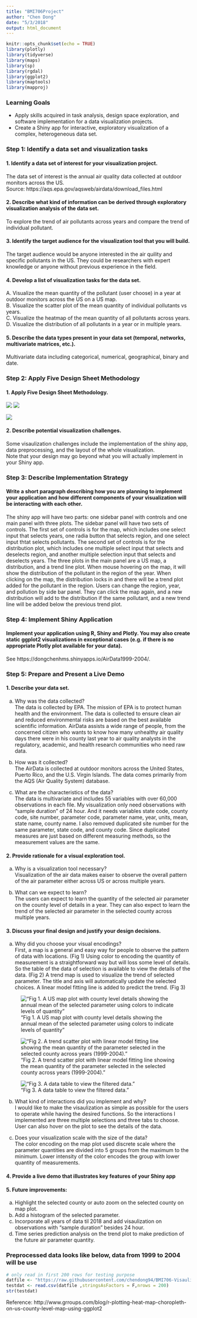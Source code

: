 ```yaml
---
title: "BMI706Project"
author: "Chen Dong"
date: "5/3/2018"
output: html_document
---
```


```r
knitr::opts_chunk$set(echo = TRUE)
library(plotly)
library(tidyverse)
library(maps)
library(sp)
library(rgdal)
library(ggplot2)
library(maptools)
library(mapproj)
```

### Learning Goals
- Apply skills acquired in task analysis, design space exploration, and software implementation for a data visualization projects.
- Create a Shiny app for interactive, exploratory visualization of a complex, heterogeneous data set.

### Step 1: Identify a data set and visualization tasks
#### 1. Identify a data set of interest for your visualization project.  
The data set of interest is the annual air quality data collected at outdoor monitors across the US.  
Source: https://aqs.epa.gov/aqsweb/airdata/download_files.html

#### 2. Describe what kind of information can be derived through exploratory visualization analysis of the data set.  
To explore the trend of air pollutants across years and compare the trend of individual pollutant.

#### 3. Identify the target audience for the visualization tool that you will build.  
The target audience would be anyone interested in the air quility and specific pollutants in the US. They could be researchers with expert knowledge or anyone without previous experience in the field.

#### 4. Develop a list of visualization tasks for the data set.  
A. Visualize the mean quantity of the pollutant (user choose) in a year at outdoor monitors across the US on a US map.  
B. Visualize the scatter plot of the mean quantity of individual pollutants vs years.  
C. Visualize the heatmap of the mean quantity of all pollutants across years.  
D. Visualize the distribution of all pollutants in a year or in multiple years.  

#### 5. Describe the data types present in your data set (temporal, networks, multivariate matrices, etc.).  
Multivariate data including categorical, numerical, geographical, binary and date.  

### Step 2: Apply Five Design Sheet Methodology
#### 1. Apply Five Design Sheet Methodology.  

![](1.jpg)
![](2.jpg)

![](3.jpg)


#### 2. Describe potential visualization challenges.  
Some visaulization challenges include the implementation of the shiny app, data preprocessing, and the layout of the whole visualization.  
Note that your design may go beyond what you will actually implement in your Shiny app.

### Step 3: Describe Implementation Strategy
#### Write a short paragraph describing how you are planning to implement your application and how different components of your visualization will be interacting with each other.   
The shiny app will have two parts: one sidebar panel with controls and one main panel with three plots. The sidebar panel will have two sets of controls. The first set of controls is for the map, which includes one select input that selects years, one radia button that selects region, and one select input thtat selects pollutants. The second set of controls is for the distribution plot, which includes one multiple select input that selects and deselects region, and another multiple selection input that selects and deselects years. The three plots in the main panel are a US map, a distribution, and a trend line plot. When mouse hovering on the map, it will show the distribution of the pollutant in the region of the year. When clicking on the map, the distribution locks in and there will be a trend plot added for the pollutant in the region. Users can change the region, year, and pollution by side bar panel. They can click the map again, and a new distribution will add to the distribution if the same pollutant, and a new trend line will be added below the previous trend plot.  

### Step 4: Implement Shiny Application 
#### Implement your application using R, Shiny and Plotly. You may also create static ggplot2 visualizations in exceptional cases (e.g. if there is no appropriate Plotly plot available for your data).
See https://dongchenhms.shinyapps.io/AirData1999-2004/.


### Step 5: Prepare and Present a Live Demo 
#### 1. Describe your data set.
a. Why was the data collected?  
The data is collected by EPA. The mission of EPA is to protect human health and the environment. The data is collected to ensure clean air and reduced environmental risks are based on the best available scientific information. AirData assists a wide range of people, from the concerned citizen who wants to know how many unhealthy air quality days there were in his county last year to air quality analysts in the regulatory, academic, and health research communities who need raw data.

b. How was it collected?  
The AirData is collected at outdoor monitors across the United States, Puerto Rico, and the U.S. Virgin Islands. The data comes primarily from the AQS (Air Quality System) database.  

c. What are the characteristics of the data?  
The data is multivariate and includes 55 variables with over 60,000 observations in each file. My visualization only need observations with “sample duration” of 24 hour. And it needs variables state code, county code, site number, parameter code, parameter name, year, units, mean, state name, county name.
I also removed duplicated site number for the same parameter, state code, and county code. Since duplicated measures are just based on different measuring methods, so the measurement values are the same.  

#### 2. Provide rationale for a visual exploration tool.
a. Why is a visualization tool necessary?  
Visualization of the air data makes eaiser to observe the overall pattern of the air parameter either across US or across multiple years.  

b. What can we expect to learn?  
The users can expect to learn the quantity of the selected air parameter on the county level of details in a year. They can also expect to learn the trend of the selected air parameter in the selected county across multiple years.  

#### 3. Discuss your final design and justify your design decisions.
a. Why did you choose your visual encodings?  
First, a map is a general and easy way for people to observe the pattern of data with locations. (Fig 1) Using color to encoding the quantity of measurement is a straightforward way but will loss some level of details. So the table of the data of selection is available to view the details of the data. (Fig 2) A trend map is used to visualize the trend of selected parameter. The title and axis will automatically update the selected choices. A linear model fitting line is added to predict the trend. (Fig 3)  

!["Fig 1. A US map plot with county level details showing the annual mean of the selected parameter using colors to indicate levels of quantity"](map.jpg)  


!["Fig 2. A trend scatter plot with linear model fitting line showing the mean quantity of the parameter selected in the selected county across years (1999-2004)."](trend.jpg)  


!["Fig 3. A data table to view the filtered data."](table.jpg)  


b. What kind of interactions did you implement and why?  
I would like to make the visaulization as simple as possible for the users to operate while having the desired functions. So the interactions I implemented are three multiple selections and three tabs to choose. User can also hover on the plot to see the details of the data.  

c. Does your visualization scale with the size of the data?  
The color encoding on the map plot used discrete scale where the parameter quantities are divided into 5 groups from the maximum to the minimum. Lower intensity of the color encodes the group with lower quantity of measurements.  

#### 4. Provide a live demo that illustrates key features of your Shiny app  

#### 5. Future improvements:
a. Highlight the selected county or auto zoom on the selected county on map plot.  
b. Add a histogram of the selected parameter.  
c. Incorporate all years of data til 2018 and add visaulization on observations with “sample duration” besides 24 hour.  
d. Time series prediction analysis on the trend plot to make prediction of the future air parameter quantity.  

### Preprocessed data looks like below, data from 1999 to 2004 will be use

```r
# only read in first 200 rows for testing purpose
datfile <- "https://raw.githubusercontent.com/chendong94/BMI706-Visaulization-for-Biomedical-Application/master/Project/airdata.csv"
testdat <- read.csv(datfile ,stringsAsFactors = F,nrows = 200)
str(testdat)
```



Reference: http://www.grroups.com/blog/r-plotting-heat-map-choropleth-on-us-county-level-map-using-ggplot2


